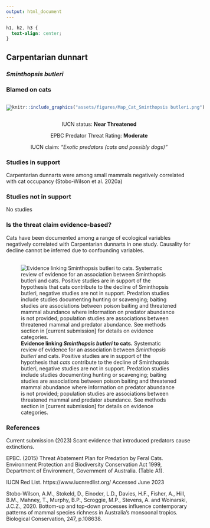 ```yaml
---
output: html_document
---
```

```css
h1, h2, h3 {
  text-align: center;
}
```

## **Carpentarian dunnart**
### *Sminthopsis butleri*
### Blamed on cats

:::: {style="display: flex;"}

[![](assets/photos/Sminthopsis butleri.png)](https://en.wikipedia.org/wiki/Carpentarian_dunnart#/media/File:Sminthopsis_Butleri.jpg)

::: {}

:::

::: {}
  ```r
  knitr::include_graphics("assets/figures/Map_Cat_Sminthopsis butleri.png")
  ```
:::

::::
<center>
IUCN status: **Near Threatened**

EPBC Predator Threat Rating: **Moderate**

IUCN claim: *"Exotic predators (cats and possibly dogs)"*

</center>

### Studies in support

Carpentarian dunnarts were among small mammals negatively correlated with cat occupancy (Stobo-Wilson et al. 2020a)

### Studies not in support

No studies

### Is the threat claim evidence-based?

Cats have been documented among a range of ecological variables negatively correlated with Carpentarian dunnarts in one study. Causality for decline cannot be inferred due to confounding variables.
<br>
<br>

![**Evidence linking *Sminthopsis butleri* to cats.** Systematic review of evidence for an association between *Sminthopsis butleri* and cats. Positive studies are in support of the hypothesis that *cats* contribute to the decline of Sminthopsis butleri, negative studies are not in support. Predation studies include studies documenting hunting or scavenging; baiting studies are associations between poison baiting and threatened mammal abundance where information on predator abundance is not provided; population studies are associations between threatened mammal and predator abundance. See methods section in [current submission] for details on evidence categories.](assets/figures/Main_Evidence_Cat_Sminthopsis butleri.png)

### References

Current submission (2023) Scant evidence that introduced predators cause extinctions.

EPBC. (2015) Threat Abatement Plan for Predation by Feral Cats. Environment Protection and Biodiversity Conservation Act 1999, Department of Environment, Government of Australia. (Table A1).

IUCN Red List. https://www.iucnredlist.org/ Accessed June 2023

Stobo-Wilson, A.M., Stokeld, D., Einoder, L.D., Davies, H.F., Fisher, A., Hill, B.M., Mahney, T., Murphy, B.P., Scroggie, M.P., Stevens, A. and Woinarski, J.C.Z., 2020. Bottom-up and top-down processes influence contemporary patterns of mammal species richness in Australia's monsoonal tropics. Biological Conservation, 247, p.108638.

